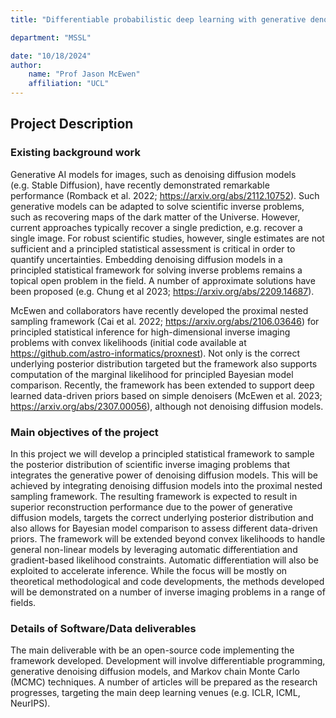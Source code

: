```yaml
---
title: "Differentiable probabilistic deep learning with generative denoising diffusion models"

department: "MSSL"

date: "10/18/2024"
author: 
    name: "Prof Jason McEwen"
    affiliation: "UCL"
---
```


## Project Description

### Existing background work

Generative AI models for images, such as denoising diffusion models (e.g. Stable Diffusion), have recently demonstrated remarkable performance (Romback et al. 2022; [https://arxiv.org/abs/2112.10752](https://arxiv.org/abs/2112.10752)). Such generative models can be adapted to solve scientific inverse problems, such as recovering maps of the dark matter of the Universe.  However, current approaches typically recover a single prediction, e.g. recover a single image.  For robust scientific studies, however, single estimates are not sufficient and a principled statistical assessment is critical in order to quantify uncertainties.  Embedding denoising diffusion models in a principled statistical framework for solving inverse problems remains a topical open problem in the field.  A number of approximate solutions have been proposed (e.g. Chung et al 2023; [https://arxiv.org/abs/2209.14687](https://arxiv.org/abs/2209.14687)).

McEwen and collaborators have recently developed the proximal nested sampling framework (Cai et al. 2022; [https://arxiv.org/abs/2106.03646](https://arxiv.org/abs/2106.03646)) for principled statistical inference for high-dimensional inverse imaging problems with convex likelihoods (initial code available at [https://github.com/astro-informatics/proxnest](https://github.com/astro-informatics/proxnest)).  Not only is the correct underlying posterior distribution targeted but the framework also supports computation of the marginal likelihood for principled Bayesian model comparison.  Recently, the framework has been extended to support deep learned data-driven priors based on simple denoisers (McEwen et al. 2023; [https://arxiv.org/abs/2307.00056](https://arxiv.org/abs/2307.00056)), although not denoising diffusion models.

### Main objectives of the project

In this project we will develop a principled statistical framework to sample the posterior distribution of scientific inverse imaging problems that integrates the generative power of denoising diffusion models.  This will be achieved by integrating denoising diffusion models into the proximal nested sampling framework.  The resulting framework is expected to result in superior reconstruction performance due to the power of generative diffusion models, targets the correct underlying posterior distribution and also allows for Bayesian model comparison to assess different data-driven priors.  The framework will be extended beyond convex likelihoods to handle general non-linear models by leveraging automatic differentiation and gradient-based likelihood constraints.  Automatic differentiation will also be exploited to accelerate inference.  While the focus will be mostly on theoretical methodological and code developments, the methods developed will be demonstrated on a number of inverse imaging problems in a range of fields.

### Details of Software/Data deliverables

The main deliverable with be an open-source code implementing the framework developed.  Development will involve differentiable programming, generative denoising diffusion models, and Markov chain Monte Carlo (MCMC) techniques.  A number of articles will be prepared as the research progresses, targeting the main deep learning venues (e.g. ICLR, ICML, NeurIPS).
